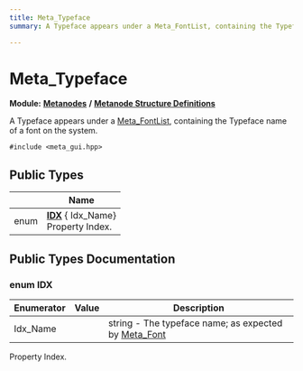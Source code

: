 ```yaml
---
title: Meta_Typeface
summary: A Typeface appears under a Meta_FontList, containing the Typeface name of a font on the system. 

---
```


# Meta_Typeface

**Module:** **[Metanodes](../Modules/group__api__metanodes.mdx)** **/** **[Metanode Structure Definitions](../Modules/group__api__metadefs.mdx)**



A Typeface appears under a [Meta_FontList](../Classes/struct_meta___font_list.mdx), containing the Typeface name of a font on the system. 


`#include <meta_gui.hpp>`

## Public Types

|                | Name           |
| -------------- | -------------- |
| enum| **[IDX](../Classes/struct_meta___typeface.mdx#enum-idx)** { Idx_Name}<br />Property Index.  |

## Public Types Documentation

### enum IDX

| Enumerator | Value | Description |
| ---------- | ----- | ----------- |
| Idx_Name | | string - The typeface name; as expected by [Meta_Font](../Classes/struct_meta___font.mdx)  |



Property Index. 

